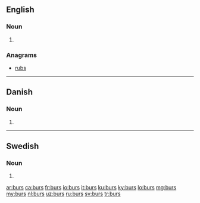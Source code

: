 {{also|Bürs}}
==English==

===Noun===
{{head|en|plural}}

# {{plural of|bur|lang=en}}

===Anagrams===
* [[rubs#English|rubs]]

----

==Danish==

===Noun===
{{head|da|noun form|g=n}}

# {{genitive singular indefinite of|bur|lang=da}}

----

==Swedish==

===Noun===
{{head|sv|noun form}}

# {{sv-noun-form-indef-gen|bur}}

[[ar:burs]]
[[ca:burs]]
[[fr:burs]]
[[io:burs]]
[[it:burs]]
[[ku:burs]]
[[ky:burs]]
[[lo:burs]]
[[mg:burs]]
[[my:burs]]
[[nl:burs]]
[[uz:burs]]
[[ru:burs]]
[[sv:burs]]
[[tr:burs]]